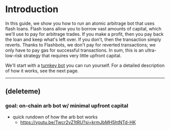 # Introduction

In this guide, we show you how to run an atomic arbitrage bot that uses flash loans. Flash loans allow you to borrow vast amounts of capital, which we'll use to pay for arbitrage trades. If you make a profit, then you pay back the loan and keep what's left over. If you don't, then the transaction simply reverts. Thanks to Flashbots, we don't pay for reverted transactions; we only have to pay gas for successful transactions. In sum, this is an ultra-low-risk strategy that requires very little upfront capital.

We'll start with a [turnkey bot](https://github.com/flashbots/simple-blind-arbitrage) you can run yourself. For a detailed description of how it works, see the next page. 

---

## (deleteme)

### goal: on-chain arb bot w/ minimal upfront capital

- quick rundown of how the arb bot works
    - https://youtu.be/Twcr2vZ1tRU?si=krmJbMH5htNTd-HK
